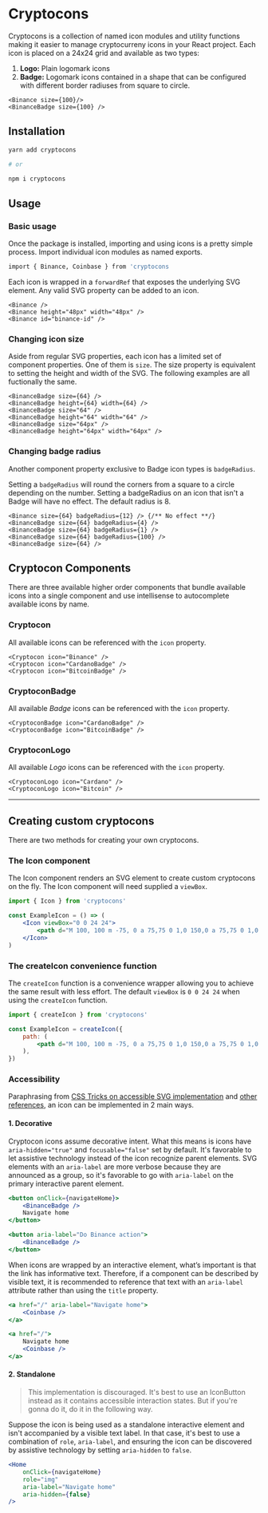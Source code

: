 # Cryptocons

Cryptocons is a collection of named icon modules and utility functions making it easier to manage cryptocurreny icons in your React project. Each icon is placed on a 24x24 grid and available as two types:

1. **Logo:** Plain logomark icons
1. **Badge:** Logomark icons contained in a shape that can be configured
   with different border radiuses from square to circle.

```react-live
<Binance size={100}/>
<BinanceBadge size={100} />
```

## Installation

```bash
yarn add cryptocons

# or

npm i cryptocons
```

## Usage

### Basic usage

Once the package is installed, importing and using icons is a pretty simple process. Import individual icon modules as named exports.

```bash
import { Binance, Coinbase } from 'cryptocons
```

Each icon is wrapped in a `forwardRef` that exposes the underlying SVG element. Any valid SVG property can be added to an icon.

```react-live
<Binance />
<Binance height="48px" width="48px" />
<Binance id="binance-id" />
```

### Changing icon size

Aside from regular SVG properties, each icon has a limited set of component properties. One of them is `size`. The size property is equivalent to setting the height and width of the SVG. The following examples are all fuctionally the same.

```react-live
<BinanceBadge size={64} />
<BinanceBadge height={64} width={64} />
<BinanceBadge size="64" />
<BinanceBadge height="64" width="64" />
<BinanceBadge size="64px" />
<BinanceBadge height="64px" width="64px" />
```

### Changing badge radius

Another component property exclusive to Badge icon types is `badgeRadius`.

Setting a `badgeRadius` will round the corners from a square to a circle depending on the number. Setting a badgeRadius on an icon that isn&apos;t a Badge will have no effect. The default radius is 8.

```react-live
<Binance size={64} badgeRadius={12} /> {/** No effect **/}
<BinanceBadge size={64} badgeRadius={4} />
<BinanceBadge size={64} badgeRadius={1} />
<BinanceBadge size={64} badgeRadius={100} />
<BinanceBadge size={64} />
```

## Cryptocon Components

There are three available higher order components that bundle available
icons into a single component and use intellisense to autocomplete available
icons by name.

### Cryptocon

All available icons can be referenced with the `icon` property.

```react-live
<Cryptocon icon="Binance" />
<Cryptocon icon="CardanoBadge" />
<Cryptocon icon="BitcoinBadge" />
```

### CryptoconBadge

All available <i>Badge</i> icons can be referenced with the `icon` property.

```react-live
<CryptoconBadge icon="CardanoBadge" />
<CryptoconBadge icon="BitcoinBadge" />
```

### CryptoconLogo

All available <i>Logo</i> icons can be referenced with the `icon` property.

```react-live
<CryptoconLogo icon="Cardano" />
<CryptoconLogo icon="Bitcoin" />
```

---

## Creating custom cryptocons

There are two methods for creating your own cryptocons.

### The Icon component

The Icon component renders an SVG element to create custom cryptocons on the fly. The Icon component will need supplied a `viewBox`.

```jsx
import { Icon } from 'cryptocons'

const ExampleIcon = () => (
    <Icon viewBox="0 0 24 24">
        <path d="M 100, 100 m -75, 0 a 75,75 0 1,0 150,0 a 75,75 0 1,0 -150,0" />
    </Icon>
)
```

### The createIcon convenience function

The `createIcon` function is a convenience wrapper allowing you to achieve the same result with less effort. The default `viewBox` is `0 0 24 24` when using the `createIcon` function.

```jsx
import { createIcon } from 'cryptocons'

const ExampleIcon = createIcon({
    path: (
        <path d="M 100, 100 m -75, 0 a 75,75 0 1,0 150,0 a 75,75 0 1,0 -150,0" />
    ),
})
```

### Accessibility

Paraphrasing from [CSS Tricks on accessible SVG implementation](https://css-tricks.com/accessible-svgs/) and [other references](https://css-tricks.com/accessible-svg-icons/), an icon can be implemented in 2 main ways.

#### 1. Decorative

Cryptocon icons assume decorative intent. What this means is icons have `aria-hidden="true"` and `focusable="false"` set by default. It's favorable to let assistive technology instead of the icon recognize parent elements. SVG elements with an `aria-label` are more verbose because they are announced as a group, so it's favorable to go with `aria-label` on the primary interactive parent element.

```jsx
<button onClick={navigateHome}>
    <BinanceBadge />
    Navigate home
</button>
```

```jsx
<button aria-label="Do Binance action">
    <BinanceBadge />
</button>
```

When icons are wrapped by an interactive element, what’s important is that the link has informative text. Therefore, if a component can be described by visible text, it is recommended to reference that text with an `aria-label` attribute rather than using the `title` property.

```jsx
<a href="/" aria-label="Navigate home">
    <Coinbase />
</a>
```

```jsx
<a href="/">
    Navigate home
    <Coinbase />
</a>
```

#### 2. Standalone

> This implementation is discouraged. It's best to use an IconButton instead as it contains accessible interaction states. But if you're gonna do it, do it in the following way.

Suppose the icon is being used as a standalone interactive element and isn't accompanied by a visible text label. In that case, it's best to use a combination of `role`, `aria-label`, and ensuring the icon can be discovered by assistive technology by setting `aria-hidden` to `false`.

```jsx
<Home
    onClick={navigateHome}
    role="img"
    aria-label="Navigate home"
    aria-hidden={false}
/>
```
